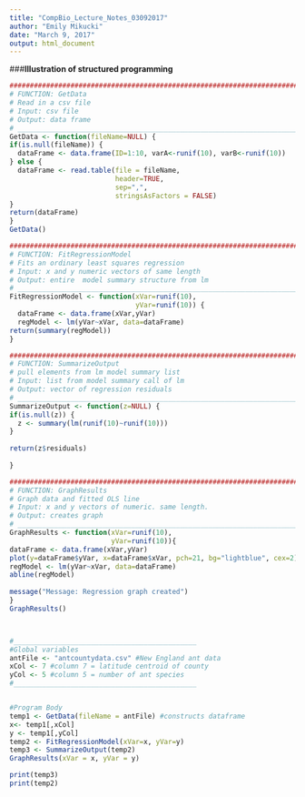 ```yaml
---
title: "CompBio_Lecture_Notes_03092017"
author: "Emily Mikucki"
date: "March 9, 2017"
output: html_document
---
```

###**Illustration of structured programming**
```r
##################################################################################################
# FUNCTION: GetData
# Read in a csv file 
# Input: csv file
# Output: data frame
# ________________________________________________________________________________________________
GetData <- function(fileName=NULL) {
if(is.null(fileName)) {
  dataFrame <- data.frame(ID=1:10, varA<-runif(10), varB<-runif(10))
} else {
  dataFrame <- read.table(file = fileName, 
                          header=TRUE,
                          sep=",",
                          stringsAsFactors = FALSE)
}
return(dataFrame)
}
GetData()
```

```r
##################################################################################################
# FUNCTION: FitRegressionModel
# Fits an ordinary least squares regression
# Input: x and y numeric vectors of same length 
# Output: entire  model summary structure from lm 
# _______________________________________________________________________________________________
FitRegressionModel <- function(xVar=runif(10),
                               yVar=runif(10)) {
  dataFrame <- data.frame(xVar,yVar)
  regModel <- lm(yVar~xVar, data=dataFrame)
return(summary(regModel))
}
```

```r
##################################################################################################
# FUNCTION: SummarizeOutput
# pull elements from lm model summary list
# Input: list from model summary call of lm
# Output: vector of regression residuals 
# ________________________________________________________________________________________________
SummarizeOutput <- function(z=NULL) {
if(is.null(z)) {
  z <- summary(lm(runif(10)~runif(10)))
}
  
return(z$residuals)
  
}
```

```r
##################################################################################################
# FUNCTION: GraphResults
# Graph data and fitted OLS line 
# Input: x and y vectors of numeric. same length. 
# Output: creates graph 
# ________________________________________________________________________________________________
GraphResults <- function(xVar=runif(10),
                         yVar=runif(10)){
dataFrame <- data.frame(xVar,yVar)
plot(y=dataFrame$yVar, x=dataFrame$xVar, pch=21, bg="lightblue", cex=2)
regModel <- lm(yVar~xVar, data=dataFrame)
abline(regModel)
  
message("Message: Regression graph created")
}
GraphResults()



#_____________________________________________
#Global variables 
antFile <- "antcountydata.csv" #New England ant data 
xCol <- 7 #column 7 = latitude centroid of county
yCol <- 5 #column 5 = number of ant species 
#_____________________________________________


#Program Body
temp1 <- GetData(fileName = antFile) #constructs dataframe
x<- temp1[,xCol]
y <- temp1[,yCol]  
temp2 <- FitRegressionModel(xVar=x, yVar=y)
temp3 <- SummarizeOutput(temp2)
GraphResults(xVar = x, yVar = y)

print(temp3)
print(temp2)
```

